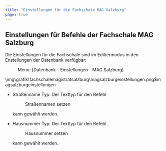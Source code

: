 ```yaml
---
title: "Einstellungen für die Fachschale MAG Salzburg"
page: true
---
```

## Einstellungen f&#252;r Befehle der Fachschale MAG Salzburg

Die Einstellungen f&#252;r die Fachschale sind im Editiermodus in den Enstellungen der Datenbank verf&#252;gbar:
 <Menu> Menu: [Datenbank - Einstellungen - MAG Salzburg] </Menu><Image>\img\grafik\fachschalemagistratsalzburg\magsalzburgeinstellungen.png$magsalzburgeinstellungen</Image>


- Stra&#223;enname Typ: Der Texttyp f&#252;r den Befehl <Menu>Straßennamen setzen</Menu>  kann gew&#228;hlt werden.

- Hausnummer Typ: Der Texttyp f&#252;r den Befehl <Menu>Hausnummer setzen</Menu>  kann gew&#228;hlt werden.



